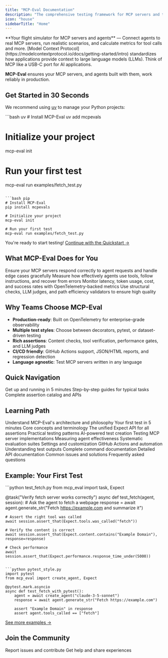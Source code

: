 ```yaml
---
title: "MCP-Eval Documentation"
description: "The comprehensive testing framework for MCP servers and tool-using agents."
icon: "house"
sidebarTitle: "Home"
---
```


<Note>
  **Your flight simulator for MCP servers and agents** — Connect agents to real MCP servers, run realistic scenarios, and calculate metrics for tool calls and more.
</Note>

<Info>
  [Model Context Protocol](https://modelcontextprotocol.io/docs/getting-started/intro)  standardizes how applications provide context to large language models (LLMs). Think of MCP like a USB-C port for AI applications. 
  
  
  **MCP-Eval** ensures your MCP servers, and agents built with them, work reliably in production.
</Info>

## Get Started in 30 Seconds

We recommend using [uv](https://docs.astral.sh/uv/) to manage your Python projects:

<CodeGroup>
```bash uv
# Install MCP-Eval
uv add mcpevals

# Initialize your project
mcp-eval init

# Run your first test
mcp-eval run examples/fetch_test.py
```

```bash pip
# Install MCP-Eval
pip install mcpevals

# Initialize your project
mcp-eval init

# Run your first test
mcp-eval run examples/fetch_test.py
```
</CodeGroup>

<Check>You're ready to start testing! [Continue with the Quickstart →](./quickstart)</Check>

## What MCP-Eval Does for You

<Columns cols={2}>
  <Card title="Test MCP Servers" icon="server">
    Ensure your MCP servers respond correctly to agent requests and handle edge cases gracefully
  </Card>
  <Card title="Evaluate Agents" icon="robot">
    Measure how effectively agents use tools, follow instructions, and recover from errors
  </Card>
  <Card title="Track Performance" icon="chart-line">
    Monitor latency, token usage, cost, and success rates with OpenTelemetry-backed metrics
  </Card>
  <Card title="Assert Quality" icon="circle-check">
    Use structural checks, LLM judges, and path efficiency validators to ensure high quality
  </Card>
</Columns>

## Why Teams Choose MCP-Eval

- **Production-ready**: Built on OpenTelemetry for enterprise-grade observability
- **Multiple test styles**: Choose between decorators, pytest, or dataset-driven testing
- **Rich assertions**: Content checks, tool verification, performance gates, and LLM judges
- **CI/CD friendly**: GitHub Actions support, JSON/HTML reports, and regression detection
- **Language agnostic**: Test MCP servers written in any language

## Quick Navigation

<Columns cols={3}>
  <Card title="Quickstart" icon="rocket" href="./quickstart">
    Get up and running in 5 minutes
  </Card>
  <Card title="Common Workflows" icon="graduation-cap" href="./common-workflows">
    Step-by-step guides for typical tasks
  </Card>
  <Card title="API Reference" icon="code" href="./api-catalog">
    Complete assertion catalog and APIs
  </Card>
</Columns>

## Learning Path

<Tabs>
  <Tab title="Getting Started">
    <Columns cols={1}>
      <Card title="Overview" icon="map" href="./overview">
        Understand MCP-Eval's architecture and philosophy
      </Card>
      <Card title="Quickstart" icon="rocket" href="./quickstart">
        Your first test in 5 minutes
      </Card>
      <Card title="Concepts" icon="lightbulb" href="./concepts">
        Core concepts and terminology
      </Card>
    </Columns>
  </Tab>
  
  <Tab title="Writing Tests">
    <Columns cols={1}>
      <Card title="Assertions" icon="check" href="./assertions">
        The unified Expect API for all assertions
      </Card>
      <Card title="Common Workflows" icon="route" href="./common-workflows">
        Practical testing patterns
      </Card>
      <Card title="Test Generation" icon="wand-magic-sparkles" href="./test-generation">
        AI-powered test creation
      </Card>
    </Columns>
  </Tab>
  
  <Tab title="Evaluation Types">
    <Columns cols={1}>
      <Card title="Server Evaluation" icon="server" href="./server-evaluation">
        Testing MCP server implementations
      </Card>
      <Card title="Agent Evaluation" icon="robot" href="./agent-evaluation">
        Measuring agent effectiveness
      </Card>
      <Card title="Datasets" icon="database" href="./datasets">
        Systematic evaluation suites
      </Card>
    </Columns>
  </Tab>
  
  <Tab title="Configuration">
    <Columns cols={1}>
      <Card title="Configuration" icon="gear" href="./configuration">
        Settings and customization
      </Card>
      <Card title="CI/CD" icon="circle-play" href="./ci-cd">
        GitHub Actions and automation
      </Card>
      <Card title="Reports" icon="chart-bar" href="./reports">
        Understanding test outputs
      </Card>
    </Columns>
  </Tab>
  
  <Tab title="Reference">
    <Columns cols={1}>
      <Card title="CLI Reference" icon="terminal" href="./cli-reference">
        Complete command documentation
      </Card>
      <Card title="API Reference" icon="code" href="./api-catalog">
        Detailed API documentation
      </Card>
      <Card title="Troubleshooting" icon="wrench" href="./troubleshooting">
        Common issues and solutions
      </Card>
      <Card title="FAQ" icon="question-circle" href="./faq">
        Frequently asked questions
      </Card>
    </Columns>
  </Tab>
</Tabs>

## Example: Your First Test

<CodeGroup>
```python test_fetch.py
from mcp_eval import task, Expect

@task("Verify fetch server works correctly")
async def test_fetch(agent, session):
    # Ask the agent to fetch a webpage
    response = await agent.generate_str("Fetch https://example.com and summarize it")
    
    # Assert the right tool was called
    await session.assert_that(Expect.tools.was_called("fetch"))
    
    # Verify the content is correct
    await session.assert_that(Expect.content.contains("Example Domain"), response=response)
    
    # Check performance
    await session.assert_that(Expect.performance.response_time_under(5000))
```

```python pytest_style.py
import pytest
from mcp_eval import create_agent, Expect

@pytest.mark.asyncio
async def test_fetch_with_pytest():
    agent = await create_agent("claude-3-5-sonnet")
    response = await agent.generate_str("Fetch https://example.com")
    
    assert "Example Domain" in response
    assert agent.tools_called == ["fetch"]
```
</CodeGroup>

<Tip>[See more examples →](./examples)</Tip>

## Join the Community

<Columns cols={2}>
  <Card title="GitHub" icon="github" href="https://github.com/lastmile-ai/mcp-eval">
    Report issues and contribute
  </Card>
  <Card title="Discord" icon="discord" href="https://discord.gg/mcp-eval">
    Get help and share experiences
  </Card>
</Columns>

